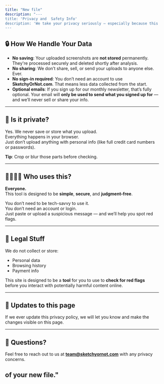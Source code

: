 ```yaml
---
title: "New file"
description: "---
title: 'Privacy and  Safety Info'
description: 'We take your privacy seriously — especially because this tool is here to help you spot suspicious or sketchy messages online.'
---
```


## 🔒 How We Handle Your Data

- **No saving**: Your uploaded screenshots are **not stored** permanently. They're processed securely and deleted shortly after analysis.
- **No sharing**: We don’t share, sell, or send your uploads to anyone else. Ever.
- **No sign-in required**: You don’t need an account to use **SketchyOrNot.com**. That means less data collected from the start.
- **Optional emails**: If you sign up for our monthly newsletter, that’s fully optional. Your email will **only be used to send what you signed up for** — and we’ll never sell or share your info.

---

## 🔏 Is it private?

Yes. We never save or store what you upload.  
Everything happens in your browser.  
Just don’t upload anything with personal info (like full credit card numbers or passwords).  

**Tip**: Crop or blur those parts before checking.

---

## 👨‍👩‍👧‍👦 Who uses this?

**Everyone.**  
This tool is designed to be **simple**, **secure**, and **judgment-free**.

You don’t need to be tech-savvy to use it.  
You don’t need an account or login.  
Just paste or upload a suspicious message — and we’ll help you spot red flags.

---

## 📜 Legal Stuff

We do not collect or store:
- Personal data
- Browsing history
- Payment info

This site is designed to be a **tool** for you to use to **check for red flags** before you interact with potentially harmful content online.

---

## 🔄 Updates to this page

If we ever update this privacy policy, we will let you know and make the changes visible on this page.

---

## 💌 Questions?

Feel free to reach out to us at **team@sketchyornot.com** with any privacy concerns.

 of your new file."
---